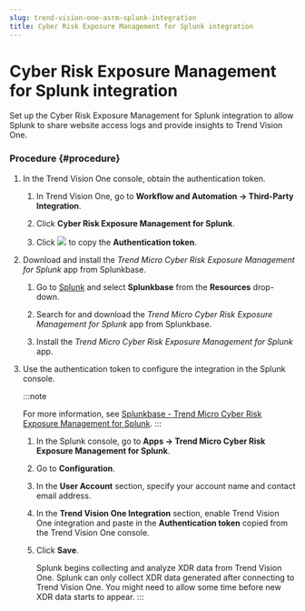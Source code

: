 ```yaml
---
slug: trend-vision-one-asrm-splunk-integration
title: Cyber Risk Exposure Management for Splunk integration
---
```

# Cyber Risk Exposure Management for Splunk integration

Set up the Cyber Risk Exposure Management for Splunk integration to allow Splunk to share website access logs and provide insights to Trend Vision One.

### Procedure {#procedure}

1.  In the Trend Vision One console, obtain the authentication token.

    1.  In Trend Vision One, go to **Workflow and Automation → Third-Party Integration**.

    2.  Click **Cyber Risk Exposure Management for Splunk**.

    3.  Click ![](/images/ServiceGatewayCopyIcon=GUID-EE08C798-0F99-467B-996A-93D14044BF0E.webp) to copy the **Authentication token**.

2.  Download and install the *Trend Micro Cyber Risk Exposure Management for Splunk* app from Splunkbase.

    1.  Go to [Splunk](https://www.splunk.com) and select **Splunkbase** from the **Resources** drop-down.

    2.  Search for and download the *Trend Micro Cyber Risk Exposure Management for Splunk* app from Splunkbase.

    3.  Install the *Trend Micro Cyber Risk Exposure Management for Splunk* app.

3.  Use the authentication token to configure the integration in the Splunk console.

    :::note

    For more information, see [Splunkbase - Trend Micro Cyber Risk Exposure Management for Splunk](https://splunkbase.splunk.com/app/5350).
    :::

    1.  In the Splunk console, go to **Apps → Trend Micro Cyber Risk Exposure Management for Splunk**.

    2.  Go to **Configuration**.

    3.  In the **User Account** section, specify your account name and contact email address.

    4.  In the **Trend Vision One Integration** section, enable Trend Vision One integration and paste in the **Authentication token** copied from the Trend Vision One console.

    5.  Click **Save**.

        Splunk begins collecting and analyze XDR data from Trend Vision One. Splunk can only collect XDR data generated after connecting to Trend Vision One. You might need to allow some time before new XDR data starts to appear.
:::
